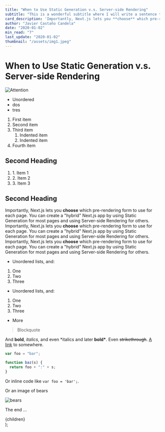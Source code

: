 ```yaml
---
title: "When to Use Static Generation v.s. Server-side Rendering"
subtitle: "This is a wonderful subtitle where I will write a sentence to make the potential reader clicking."
card_description: 'Importantly, Next.js lets you **choose** which pre-rendering form to use for each page. You can create a "hybrid" Next.js app by using Static Generation for most pages and using Server-side Rendering for others. Importantly, Next.js lets you **choose** which pre-rendering form to use for each page. You can create a "hybrid" Next.js app by using Static Generation for most pages and using Server-side Rendering for others.'
author: "Javier Castaño Candela"
date: "2020-01-02"
min_read: "7"
last_update: "2020-01-02"
thumbnail: "/assets/img1.jpeg"
---
```


# When to Use Static Generation v.s. Server-side Rendering

![Attention](../contactBackground.jpg)

- Unordered
- dos
- tres

1. First item
2. Second item
3. Third item
   1. Indented item
   2. Indented item
4. Fourth item

## Second Heading

<ol>
  <li>1. Item 1</li>
  <li>2. Item 2</li>
  <li>3. Item 3</li>
</ol>

## Second Heading

Importantly, Next.js lets you **choose** which pre-rendering form to use for each page. You can create a "hybrid" Next.js app by using Static Generation for most pages and using Server-side Rendering for others.
Importantly, Next.js lets you **choose** which pre-rendering form to use for each page. You can create a "hybrid" Next.js app by using Static Generation for most pages and using Server-side Rendering for others.
Importantly, Next.js lets you **choose** which pre-rendering form to use for each page. You can create a "hybrid" Next.js app by using Static Generation for most pages and using Server-side Rendering for others.

- Unordered lists, and:

1.  One
2.  Two
3.  Three

- Unordered lists, and:

1. One
2. Two
3. Three

- More

> Blockquote

And **bold**, _italics_, and even \*italics and later **bold\***. Even ~~strikethrough~~. [A link](https://markdowntohtml.com) to somewhere.

```js
var foo = "bar";

function baz(s) {
  return foo + ":" + s;
}
```

Or inline code like `var foo = 'bar';`.

Or an image of bears

![bears](http://placebear.com/200/200)

The end ...

  <div className="prose prose-slate prose-xl">{children}</div>
);
